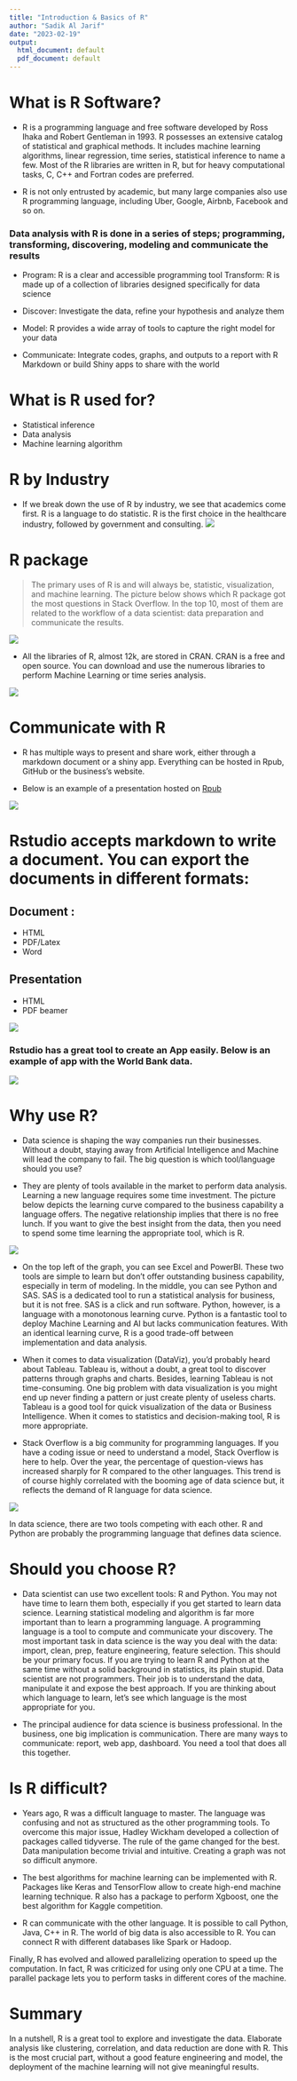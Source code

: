 ---
title: "Introduction & Basics of R"
author: "Sadik Al Jarif"
date: "2023-02-19"
output:
  html_document: default
  pdf_document: default
---

# What is R Software?

* R is a programming language and free software developed by Ross Ihaka and Robert Gentleman in 1993. R possesses an extensive catalog of statistical and graphical methods. It includes machine learning algorithms, linear regression, time series, statistical inference to name a few. Most of the R libraries are written in R, but for heavy computational tasks, C, C++ and Fortran codes are preferred.

* R is not only entrusted by academic, but many large companies also use R programming language, including Uber, Google, Airbnb, Facebook and so on.

### Data analysis with R is done in a series of steps; programming, transforming, discovering, modeling and communicate the results

* Program: R is a clear and accessible programming tool
Transform: R is made up of a collection of libraries designed specifically for data science

* Discover: Investigate the data, refine your hypothesis and analyze them

* Model: R provides a wide array of tools to capture the right model for your data

* Communicate: Integrate codes, graphs, and outputs to a report with R Markdown or build Shiny apps to share with the world

# What is R used for?

* Statistical inference
* Data analysis
* Machine learning algorithm

# R by Industry

* If we break down the use of R by industry, we see that academics come first. R is a language to do statistic. R is the first choice in the healthcare industry, followed by government and consulting.
![](https://www.guru99.com/images/r_programming/032918_1002_WhatisRProg1.png)

# R package

> The primary uses of R is and will always be, statistic, visualization, and machine learning. The picture below shows which R package got the most questions in Stack Overflow. In the top 10, most of them are related to the workflow of a data scientist: data preparation and communicate the results.

![](https://www.guru99.com/images/r_programming/032918_1002_WhatisRProg2.png)



* All the libraries of R, almost 12k, are stored in CRAN. CRAN is a free and open source. You can download and use the numerous libraries to perform Machine Learning or time series analysis.

![](https://www.guru99.com/images/r_programming/032918_1002_WhatisRProg3.jpg)

# Communicate with R

* R has multiple ways to present and share work, either through a markdown document or a shiny app. Everything can be hosted in Rpub, GitHub or the business’s website.

* Below is an example of a presentation hosted on [Rpub](https://rpubs.com/)

![](https://www.guru99.com/images/r_programming/032918_1002_WhatisRProg4.png)

# Rstudio accepts markdown to write a document. You can export the documents in different formats:

## Document :
* HTML
* PDF/Latex
* Word

## Presentation
* HTML
* PDF beamer

![](https://www.guru99.com/images/r_programming/032918_1002_WhatisRProg5.png)


### Rstudio has a great tool to create an App easily. Below is an example of app with the World Bank data.

![](https://www.guru99.com/images/r_programming/032918_1002_WhatisRProg6.png)


# Why use R?

* Data science is shaping the way companies run their businesses. Without a doubt, staying away from Artificial Intelligence and Machine will lead the company to fail. The big question is which tool/language should you use?

* They are plenty of tools available in the market to perform data analysis. Learning a new language requires some time investment. The picture below depicts the learning curve compared to the business capability a language offers. The negative relationship implies that there is no free lunch. If you want to give the best insight from the data, then you need to spend some time learning the appropriate tool, which is R.

![](https://www.guru99.com/images/r_programming/032918_1002_WhatisRProg7.png)


* On the top left of the graph, you can see Excel and PowerBI. These two tools are simple to learn but don’t offer outstanding business capability, especially in term of modeling. In the middle, you can see Python and SAS. SAS is a dedicated tool to run a statistical analysis for business, but it is not free. SAS is a click and run software. Python, however, is a language with a monotonous learning curve. Python is a fantastic tool to deploy Machine Learning and AI but lacks communication features. With an identical learning curve, R is a good trade-off between implementation and data analysis.

* When it comes to data visualization (DataViz), you’d probably heard about Tableau. Tableau is, without a doubt, a great tool to discover patterns through graphs and charts. Besides, learning Tableau is not time-consuming. One big problem with data visualization is you might end up never finding a pattern or just create plenty of useless charts. Tableau is a good tool for quick visualization of the data or Business Intelligence. When it comes to statistics and decision-making tool, R is more appropriate.

* Stack Overflow is a big community for programming languages. If you have a coding issue or need to understand a model, Stack Overflow is here to help. Over the year, the percentage of question-views has increased sharply for R compared to the other languages. This trend is of course highly correlated with the booming age of data science but, it reflects the demand of R language for data science.

![](https://www.guru99.com/images/r_programming/032918_1002_WhatisRProg8.png)


In data science, there are two tools competing with each other. R and Python are probably the programming language that defines data science.


# Should you choose R?

* Data scientist can use two excellent tools: R and Python. You may not have time to learn them both, especially if you get started to learn data science. Learning statistical modeling and algorithm is far more important than to learn a programming language. A programming language is a tool to compute and communicate your discovery. The most important task in data science is the way you deal with the data: import, clean, prep, feature engineering, feature selection. This should be your primary focus. If you are trying to learn R and Python at the same time without a solid background in statistics, its plain stupid. Data scientist are not programmers. Their job is to understand the data, manipulate it and expose the best approach. If you are thinking about which language to learn, let’s see which language is the most appropriate for you.

* The principal audience for data science is business professional. In the business, one big implication is communication. There are many ways to communicate: report, web app, dashboard. You need a tool that does all this together.


# Is R difficult?

* Years ago, R was a difficult language to master. The language was confusing and not as structured as the other programming tools. To overcome this major issue, Hadley Wickham developed a collection of packages called tidyverse. The rule of the game changed for the best. Data manipulation become trivial and intuitive. Creating a graph was not so difficult anymore.

* The best algorithms for machine learning can be implemented with R. Packages like Keras and TensorFlow allow to create high-end machine learning technique. R also has a package to perform Xgboost, one the best algorithm for Kaggle competition.

* R can communicate with the other language. It is possible to call Python, Java, C++ in R. The world of big data is also accessible to R. You can connect R with different databases like Spark or Hadoop.

Finally, R has evolved and allowed parallelizing operation to speed up the computation. In fact, R was criticized for using only one CPU at a time. The parallel package lets you to perform tasks in different cores of the machine.

# Summary

In a nutshell, R is a great tool to explore and investigate the data. Elaborate analysis like clustering, correlation, and data reduction are done with R. This is the most crucial part, without a good feature engineering and model, the deployment of the machine learning will not give meaningful results.


